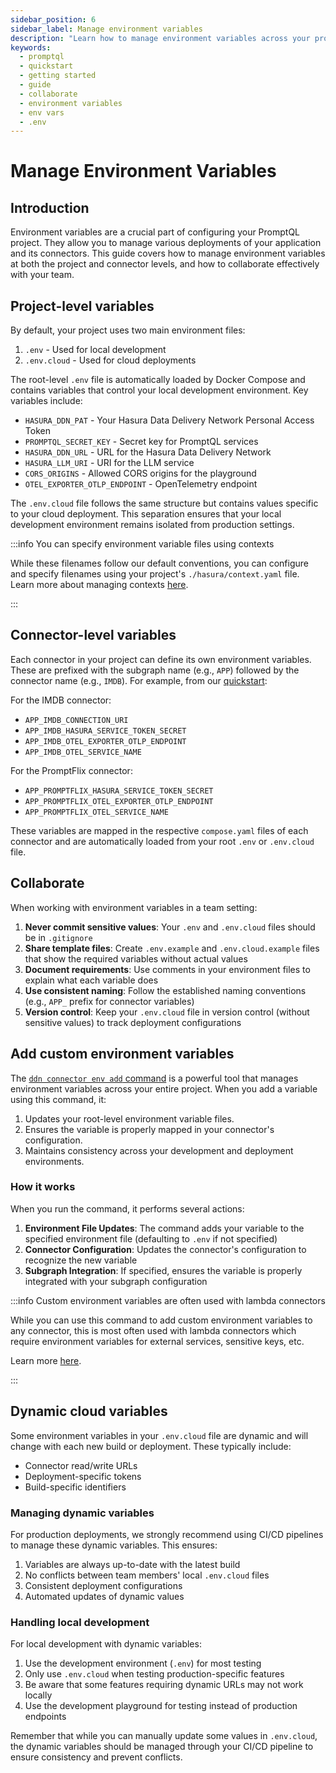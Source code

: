 ```yaml
---
sidebar_position: 6
sidebar_label: Manage environment variables
description: "Learn how to manage environment variables across your project."
keywords:
  - promptql
  - quickstart
  - getting started
  - guide
  - collaborate
  - environment variables
  - env vars
  - .env
---
```



# Manage Environment Variables

## Introduction

Environment variables are a crucial part of configuring your PromptQL project. They allow you to manage various
deployments of your application and its connectors. This guide covers how to manage environment variables at both the
project and connector levels, and how to collaborate effectively with your team.

## Project-level variables

By default, your project uses two main environment files:

1. `.env` - Used for local development
2. `.env.cloud` - Used for cloud deployments

The root-level `.env` file is automatically loaded by Docker Compose and contains variables that control your local
development environment. Key variables include:

- `HASURA_DDN_PAT` - Your Hasura Data Delivery Network Personal Access Token
- `PROMPTQL_SECRET_KEY` - Secret key for PromptQL services
- `HASURA_DDN_URL` - URL for the Hasura Data Delivery Network
- `HASURA_LLM_URI` - URI for the LLM service
- `CORS_ORIGINS` - Allowed CORS origins for the playground
- `OTEL_EXPORTER_OTLP_ENDPOINT` - OpenTelemetry endpoint

The `.env.cloud` file follows the same structure but contains values specific to your cloud deployment. This separation
ensures that your local development environment remains isolated from production settings.

:::info You can specify environment variable files using contexts

While these filenames follow our default conventions, you can configure and specify filenames using your project's
`./hasura/context.yaml` file. Learn more about managing contexts
[here](/project-configuration/project-management/manage-contexts.mdx).

:::

## Connector-level variables

Each connector in your project can define its own environment variables. These are prefixed with the subgraph name
(e.g., `APP`) followed by the connector name (e.g., `IMDB`). For example, from our [quickstart](/quickstart.mdx):

For the IMDB connector:

- `APP_IMDB_CONNECTION_URI`
- `APP_IMDB_HASURA_SERVICE_TOKEN_SECRET`
- `APP_IMDB_OTEL_EXPORTER_OTLP_ENDPOINT`
- `APP_IMDB_OTEL_SERVICE_NAME`

For the PromptFlix connector:

- `APP_PROMPTFLIX_HASURA_SERVICE_TOKEN_SECRET`
- `APP_PROMPTFLIX_OTEL_EXPORTER_OTLP_ENDPOINT`
- `APP_PROMPTFLIX_OTEL_SERVICE_NAME`

These variables are mapped in the respective `compose.yaml` files of each connector and are automatically loaded from
your root `.env` or `.env.cloud` file.

## Collaborate

When working with environment variables in a team setting:

1. **Never commit sensitive values**: Your `.env` and `.env.cloud` files should be in `.gitignore`
2. **Share template files**: Create `.env.example` and `.env.cloud.example` files that show the required variables
   without actual values
3. **Document requirements**: Use comments in your environment files to explain what each variable does
4. **Use consistent naming**: Follow the established naming conventions (e.g., `APP_` prefix for connector variables)
5. **Version control**: Keep your `.env.cloud` file in version control (without sensitive values) to track deployment
   configurations

## Add custom environment variables

The [`ddn connector env add` command](reference/cli/commands/ddn_connector_env_add.mdx) is a powerful tool that manages
environment variables across your entire project. When you add a variable using this command, it:

1. Updates your root-level environment variable files.
2. Ensures the variable is properly mapped in your connector's configuration.
3. Maintains consistency across your development and deployment environments.

### How it works

When you run the command, it performs several actions:

1. **Environment File Updates**: The command adds your variable to the specified environment file (defaulting to `.env`
   if not specified)
2. **Connector Configuration**: Updates the connector's configuration to recognize the new variable
3. **Subgraph Integration**: If specified, ensures the variable is properly integrated with your subgraph configuration

:::info Custom environment variables are often used with lambda connectors

While you can use this command to add custom environment variables to any connector, this is most often used with lambda
connectors which require environment variables for external services, sensitive keys, etc.

Learn more [here](/business-logic/add-env-vars-to-a-lambda.mdx).

:::

## Dynamic cloud variables

Some environment variables in your `.env.cloud` file are dynamic and will change with each new build or deployment.
These typically include:

- Connector read/write URLs
- Deployment-specific tokens
- Build-specific identifiers

### Managing dynamic variables

For production deployments, we strongly recommend using CI/CD pipelines to manage these dynamic variables. This ensures:

1. Variables are always up-to-date with the latest build
2. No conflicts between team members' local `.env.cloud` files
3. Consistent deployment configurations
4. Automated updates of dynamic values

### Handling local development

For local development with dynamic variables:

1. Use the development environment (`.env`) for most testing
2. Only use `.env.cloud` when testing production-specific features
3. Be aware that some features requiring dynamic URLs may not work locally
4. Use the development playground for testing instead of production endpoints

Remember that while you can manually update some values in `.env.cloud`, the dynamic variables should be managed through
your CI/CD pipeline to ensure consistency and prevent conflicts.
